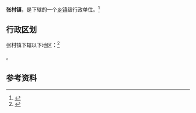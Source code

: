 {{中国乡级行政区|14/08/29/103/000}}

'''张村镇'''，是{{PRC admin/fullname|14/08/29/103/000|3}}下辖的一个[[乡镇|乡镇]]级行政单位。<ref>{{PRC admin/ref sgc|{{PRC admin/parent|14/08/29/103/000}}}}</ref>

== 行政区划 ==

张村镇下辖以下地区：<ref>{{PRC admin/ref sgc|14/08/29/103/000}}</ref>

{{PRC admin/children|14/08/29/103/000}}。

== 参考资料 ==

{{reflist}}

{{行政区划小作品}}
{{PRC admin/navcat|14/08/29/103/000}}